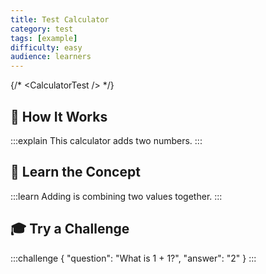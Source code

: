 ```yaml
---
title: Test Calculator
category: test
tags: [example]
difficulty: easy
audience: learners
---
```


{/* <CalculatorTest \/> */}

## 🧾 How It Works
:::explain
This calculator adds two numbers.
:::

## 🧠 Learn the Concept
:::learn
Adding is combining two values together.
:::

## 🎓 Try a Challenge
:::challenge
{ "question": "What is 1 + 1?", "answer": "2" }
:::
